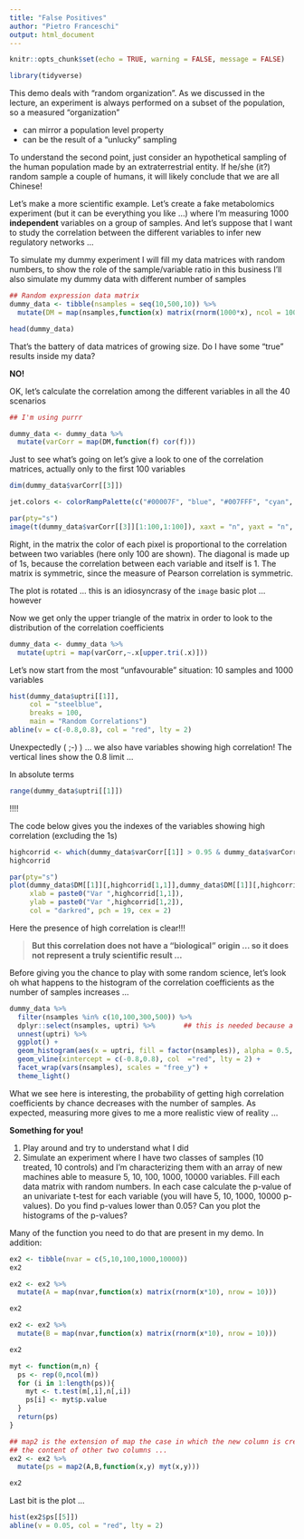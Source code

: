 ```yaml
---
title: "False Positives"
author: "Pietro Franceschi"
output: html_document
---
```


```r
knitr::opts_chunk$set(echo = TRUE, warning = FALSE, message = FALSE)
```


```r
library(tidyverse)
```


This demo deals with "random organization". As we discussed in the lecture, an experiment is always performed on a subset of the population, so a measured "organization" 

* can mirror a population level property
* can be the result of a "unlucky" sampling

To understand the second point, just consider an hypothetical sampling of the human population made by an extraterrestrial entity. If he/she (it?) random sample a couple of humans, it will likely conclude that we are all Chinese! 

Let's make a more scientific example. Let's create a fake metabolomics experiment (but it can be everything you like ...) where I'm measuring 1000 **independent** variables on a group of samples. And let's suppose that I want to study the correlation between the different variables to infer new regulatory networks ...

To simulate my dummy experiment I will fill my data matrices with random numbers, to show the role of the sample/variable ratio in this business I'll also simulate my dummy data with different number of samples

```r
## Random expression data matrix
dummy_data <- tibble(nsamples = seq(10,500,10)) %>% 
  mutate(DM = map(nsamples,function(x) matrix(rnorm(1000*x), ncol = 1000)))

head(dummy_data)
```

That's the battery of data matrices of growing size. Do I have some "true" results inside my data? 

**NO!**

OK, let's calculate the correlation among the different variables in all the 40 scenarios

```r
## I'm using purrr

dummy_data <- dummy_data %>% 
  mutate(varCorr = map(DM,function(f) cor(f)))
```

Just to see what's going on let's give a look to one of the correlation matrices, actually only to the first 100 variables

```r
dim(dummy_data$varCorr[[3]])

jet.colors <- colorRampPalette(c("#00007F", "blue", "#007FFF", "cyan", "#7FFF7F", "yellow", "#FF7F00", "red", "#7F0000"))

par(pty="s")
image(t(dummy_data$varCorr[[3]][1:100,1:100]), xaxt = "n", yaxt = "n", col = jet.colors(20))
```

Right, in the matrix the color of each pixel is proportional to the correlation between two variables (here only 100 are shown).
The diagonal is made up of 1s, because the correlation between each variable and itself is 1. The matrix is symmetric, since the measure of Pearson correlation is symmetric.

The plot is rotated ... this is an idiosyncrasy of the `image` basic plot ... however


Now we get only the upper triangle of the matrix in order to look to the distribution of the correlation coefficients

```r
dummy_data <- dummy_data %>% 
  mutate(uptri = map(varCorr,~.x[upper.tri(.x)]))
```


Let's now start from the most "unfavourable" situation: 10 samples and 1000 variables

```r
hist(dummy_data$uptri[[1]], 
     col = "steelblue", 
     breaks = 100,
     main = "Random Correlations")
abline(v = c(-0.8,0.8), col = "red", lty = 2)
```

Unexpectedly ( ;-) ) ... we also have variables showing high correlation! The vertical lines show the 0.8 limit ... 

In absolute terms 
```r
range(dummy_data$uptri[[1]])
```
!!!!

The code below gives you the indexes of the variables showing high correlation (excluding the 1s)


```r
highcorrid <- which(dummy_data$varCorr[[1]] > 0.95 & dummy_data$varCorr[[1]] != 1, arr.ind = TRUE)
highcorrid
```


```r
par(pty="s")
plot(dummy_data$DM[[1]][,highcorrid[1,1]],dummy_data$DM[[1]][,highcorrid[1,2]], 
     xlab = paste0("Var ",highcorrid[1,1]), 
     ylab = paste0("Var ",highcorrid[1,2]),
     col = "darkred", pch = 19, cex = 2)
```

Here the presence of high correlation is clear!!!

>**But this correlation does not have a "biological" origin ... so it does not represent a truly scientific result ...**

Before giving you the chance to play with some random science, let's look oh what happens to the histogram of the correlation coefficients as the number of samples increases ...

```r
dummy_data %>% 
  filter(nsamples %in% c(10,100,300,500)) %>% 
  dplyr::select(nsamples, uptri) %>%       ## this is needed because a function called `select` is abiguous
  unnest(uptri) %>% 
  ggplot() + 
  geom_histogram(aes(x = uptri, fill = factor(nsamples)), alpha = 0.5, col = "white", binwidth = 0.05) + 
  geom_vline(xintercept = c(-0.8,0.8), col  ="red", lty = 2) + 
  facet_wrap(vars(nsamples), scales = "free_y") + 
  theme_light()
```

What we see here is interesting, the probability of getting high correlation coefficients by chance decreases with the number of samples. As expected, measuring more gives to me a more realistic view of reality ...

**Something for you!**

1. Play around and try to understand what I did
2. Simulate an experiment where I have two classes of samples (10 treated, 10 controls) and I'm characterizing them with an array of new machines able to measure 5, 10, 100, 1000, 10000 variables. Fill each data matrix with random numbers. In each case calculate the p-value of an univariate t-test for each variable (you will have 5, 10, 1000, 10000 p-values). Do you find p-values lower than 0.05? Can you plot the histograms of the p-values?


Many of the function you need to do that are present in my demo. In addition:

```r
ex2 <- tibble(nvar = c(5,10,100,1000,10000))
ex2
```

```r
ex2 <- ex2 %>% 
  mutate(A = map(nvar,function(x) matrix(rnorm(x*10), nrow = 10)))

ex2
```

```r
ex2 <- ex2 %>% 
  mutate(B = map(nvar,function(x) matrix(rnorm(x*10), nrow = 10)))

ex2
```


```r
myt <- function(m,n) {
  ps <- rep(0,ncol(m))
  for (i in 1:length(ps)){
    myt <- t.test(m[,i],n[,i])
    ps[i] <- myt$p.value
  }
  return(ps)
}
```


```r

## map2 is the extension of map the case in which the new column is created combining 
## the content of other two columns ...
ex2 <- ex2 %>% 
  mutate(ps = map2(A,B,function(x,y) myt(x,y)))

ex2
```


Last bit is the plot ...

```r
hist(ex2$ps[[5]])
abline(v = 0.05, col = "red", lty = 2)
```



